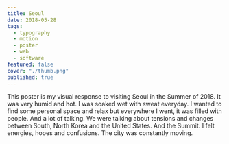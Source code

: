 ```yaml
---
title: Seoul
date: 2018-05-28
tags:
  - typography
  - motion
  - poster
  - web
  - software
featured: false
cover: "./thumb.png"
published: true
---
```



<Picture alt="Build the System poster" src={gif} />

This poster is my visual response to visiting Seoul in the Summer of 2018. It was very humid and hot. I was soaked wet with sweat everyday. I wanted to find some personal space and relax but everywhere I went, it was filled with people. And a lot of talking. We were talking about tensions and changes between South, North Korea and the United States. And the Summit. I felt energies, hopes and confusions. The city was constantly moving.
